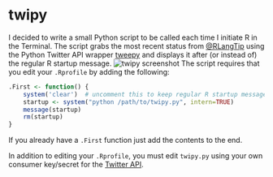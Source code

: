# twipy

I decided to write a small Python script to be called each time I initiate R in the Terminal.
The script grabs the most recent status from [@RLangTip](https://twitter.com/RLangTip) using the Python Twitter API wrapper [tweepy](https://github.com/tweepy/tweepy) and displays it after (or instead of) the regular R startup message.
![twipy screenshot](./R_screenshot.png)
The script requires that you edit your `.Rprofile` by adding the following:
```r
.First <- function() {
	system('clear')  # uncomment this to keep regular R startup message
	startup <- system("python /path/to/twipy.py", intern=TRUE)
	message(startup)
	rm(startup)
}
```
If you already have a `.First` function just add the contents to the end.

In addition to editing your `.Rprofile`, you must edit `twipy.py` using your own consumer key/secret for the [Twitter API](https://dev.twitter.com).
